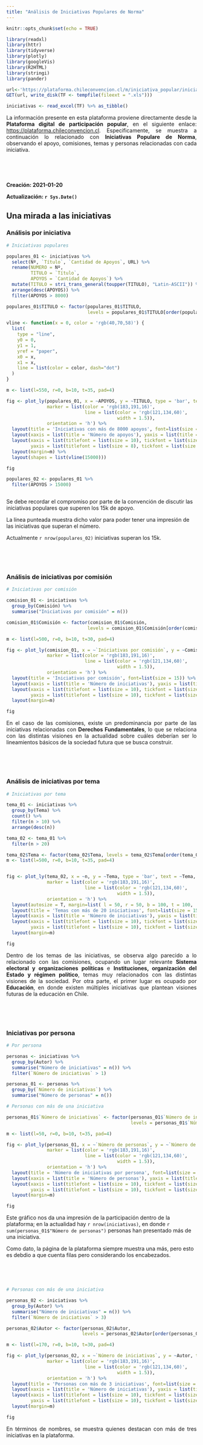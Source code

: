 ```yaml
---
title: "Análisis de Iniciativas Populares de Norma"
---
```


```r
knitr::opts_chunk$set(echo = TRUE)

library(readxl)
library(httr)
library(tidyverse)
library(plotly)
library(googleVis)
library(R2HTML)
library(stringi)
library(pander)

url<-'https://plataforma.chileconvencion.cl/m/iniciativa_popular/iniciativas.xls'
GET(url, write_disk(TF <- tempfile(fileext = ".xls")))

iniciativas <- read_excel(TF) %>% as_tibble()

```

<p align="justify">
La información presente en esta plataforma proviene directamente desde la **Plataforma digital de participación popular**, en el siguiente enlace: <https://plataforma.chileconvencion.cl>. Especificamente, se muestra a continuación lo relacionado con **Iniciativas Populare de Norma**, observando el apoyo, comisiones, temas y personas relacionadas con cada iniciativa. 
</p>

<p>&nbsp;</p>
<p>&nbsp;</p>

**Creación: 2021-01-20**

**Actualización: `r Sys.Date()`**


## Una mirada a las iniciativas {.tabset .tabset-fade .tabset-pills}

### Análisis por iniciativa

```r
# Iniciativas populares

populares_01 <- iniciativas %>% 
  select(Nº, `Título`, `Cantidad de Apoyos`, URL) %>%
  rename(NUMERO = Nº,
         TITULO = `Título`,
         APOYOS = `Cantidad de Apoyos`) %>% 
  mutate(TITULO = stri_trans_general(toupper(TITULO), "Latin-ASCII")) %>% 
  arrange(desc(APOYOS)) %>% 
  filter(APOYOS > 8000) 

populares_01$TITULO <- factor(populares_01$TITULO, 
                              levels = populares_01$TITULO[order(populares_01$APOYOS)]) 

vline <- function(x = 0, color = 'rgb(40,70,58)') {
  list(
    type = "line",
    y0 = 0,
    y1 = 1,
    yref = "paper",
    x0 = x,
    x1 = x,
    line = list(color = color, dash="dot")
  )
}

m <- list(l=550, r=0, b=10, t=35, pad=4)

fig <- plot_ly(populares_01, x = ~APOYOS, y = ~TITULO, type = 'bar', text = ~TITULO,
               marker = list(color = 'rgb(183,191,16)',
                             line = list(color = 'rgb(121,134,60)',
                                         width = 1.5)),
               orientation = 'h') %>% 
  layout(title = 'Iniciativas con más de 8000 apoyos', font=list(size = 15)) %>%
  layout(xaxis = list(title = 'Número de apoyos'), yaxis = list(title = '')) %>%
  layout(xaxis = list(titlefont = list(size = 10), tickfont = list(size = 10)), 
         yaxis = list(titlefont = list(size = 8), tickfont = list(size = 8))) %>% 
  layout(margin=m) %>% 
  layout(shapes = list(vline(15000)))

fig

populares_02 <- populares_01 %>% 
  filter(APOYOS > 15000)



```

<p align="justify">
Se debe recordar el compromiso por parte de la convención de discutir las iniciativas populares que superen los 15k de apoyo. 

La línea punteada muestra dicho valor para poder tener una impresión de las iniciativas que superan el número. 

Actualmente `r nrow(populares_02)` iniciativas superan los 15k.
</p>

<p>&nbsp;</p>
<p>&nbsp;</p>


### Análisis de iniciativas por comisión

```r
# Iniciativas por comisión

comision_01 <- iniciativas %>% 
  group_by(Comisión) %>% 
  summarise("Iniciativas por comisión" = n())

comision_01$Comisión <- factor(comision_01$Comisión, 
                              levels = comision_01$Comisión[order(comision_01$`Iniciativas por comisión`)]) 

m <- list(l=500, r=0, b=10, t=30, pad=4)

fig <- plot_ly(comision_01, x = ~`Iniciativas por comisión`, y = ~Comisión, type = 'bar', text = ~Comisión,
               marker = list(color = 'rgb(183,191,16)',
                             line = list(color = 'rgb(121,134,60)',
                                         width = 1.5)),
               orientation = 'h') %>% 
  layout(title = 'Iniciativas por comisión', font=list(size = 15)) %>%
  layout(xaxis = list(title = 'Número de iniciativas'), yaxis = list(title = '')) %>%
  layout(xaxis = list(titlefont = list(size = 10), tickfont = list(size = 10)), 
         yaxis = list(titlefont = list(size = 10), tickfont = list(size = 10))) %>% 
  layout(margin=m)

fig


```

<p align="justify">
En el caso de las comisiones, existe un predominancia por parte de las iniciativas relacionadas con **Derechos Fundamentales**, lo que se relaciona con las distintas visiones en la actualidad sobre cuáles deberían ser lo lineamientos básicos de la sociedad futura que se busca construir. 
</p>

<p>&nbsp;</p>
<p>&nbsp;</p>

### Análisis de iniciativas por tema


```r

# Iniciativas por tema

tema_01 <- iniciativas %>% 
  group_by(Tema) %>% 
  count() %>% 
  filter(n > 10) %>% 
  arrange(desc(n)) 

tema_02 <- tema_01 %>% 
  filter(n > 20)

tema_02$Tema <- factor(tema_02$Tema, levels = tema_02$Tema[order(tema_02$n)])
m <- list(l=500, r=0, b=10, t=35, pad=4)


fig <- plot_ly(tema_02, x = ~n, y = ~Tema, type = 'bar', text = ~Tema,
               marker = list(color = 'rgb(183,191,16)',
                             line = list(color = 'rgb(121,134,60)',
                                         width = 1.5)),
               orientation = 'h') %>%
  layout(autosize = T, margin=list( l = 50, r = 50, b = 100, t = 100,  pad = 4)) %>%
  layout(title = 'Temas con más de 20 iniciativas', font=list(size = 15)) %>%
  layout(xaxis = list(title = 'Número de iniciativas'), yaxis = list(title = '')) %>%
  layout(xaxis = list(titlefont = list(size = 10), tickfont = list(size = 10)), 
         yaxis = list(titlefont = list(size = 10), tickfont = list(size = 10))) %>%
  layout(margin=m)

fig
```

<p align="justify">
Dentro de los temas de las iniciativas, se observa algo parecido a lo relacionado con las comisiones, ocupando un lugar relevante **Sistema electoral y organizaciones políticas** e **Instituciones, organización del Estado y régimen político**, temas muy relacionados con las distintas visiones de la sociedad. Por otra parte, el primer lugar es ocupado por **Educación**, en donde existen múltiples iniciativas que plantean visiones futuras de la educación en Chile.
</p>

<p>&nbsp;</p>
<p>&nbsp;</p>

### Iniciativas por persona


```r

# Por persona

personas <- iniciativas %>% 
  group_by(Autor) %>% 
  summarise("Número de iniciativas" = n()) %>% 
  filter(`Número de iniciativas` > 1)

personas_01 <- personas %>% 
  group_by(`Número de iniciativas`) %>% 
  summarise("Número de personas" = n()) 

# Personas con más de una iniciativa

personas_01$`Número de iniciativas` <- factor(personas_01$`Número de iniciativas`, 
                                              levels = personas_01$`Número de iniciativas`[order(personas_01$`Número de personas`)]) 

m <- list(l=50, r=0, b=10, t=35, pad=4)

fig <- plot_ly(personas_01, x = ~`Número de personas`, y = ~`Número de iniciativas`, type = 'bar',
               marker = list(color = 'rgb(183,191,16)',
                             line = list(color = 'rgb(121,134,60)',
                                         width = 1.5)),
               orientation = 'h') %>% 
  layout(title = 'Número de iniciativas por persona', font=list(size = 15)) %>%
  layout(xaxis = list(title = 'Número de personas'), yaxis = list(title = 'Cantidad de iniciativas')) %>%
  layout(xaxis = list(titlefont = list(size = 10), tickfont = list(size = 10)), 
         yaxis = list(titlefont = list(size = 10), tickfont = list(size = 10))) %>% 
  layout(margin=m)

fig
```

<p align="justify">
Este gráfico nos da una impresión de la participación dentro de la plataforma; en la actualidad hay `r nrow(iniciativas)`, en donde `r sum(personas_01$"Número de personas")` personas han presentado más de una iniciativa. 

Como dato, la página de la plataforma siempre muestra una más, pero esto es debdio a que cuenta filas pero considerando los encabezados. 
</p>

<p>&nbsp;</p>
<p>&nbsp;</p>

```r

# Personas con más de una iniciativa

personas_02 <- iniciativas %>% 
  group_by(Autor) %>% 
  summarise("Número de iniciativas" = n()) %>% 
  filter(`Número de iniciativas` > 3)

personas_02$Autor <- factor(personas_02$Autor, 
                            levels = personas_02$Autor[order(personas_02$`Número de iniciativas`)]) 

m <- list(l=170, r=0, b=10, t=30, pad=4)

fig <- plot_ly(personas_02, x = ~`Número de iniciativas`, y = ~Autor, type = 'bar',
               marker = list(color = 'rgb(183,191,16)',
                             line = list(color = 'rgb(121,134,60)',
                                         width = 1.5)),
               orientation = 'h') %>% 
  layout(title = 'Personas con más de 3 iniciativas', font=list(size = 15)) %>%
  layout(xaxis = list(title = 'Número de iniciativas'), yaxis = list(title = '')) %>%
  layout(xaxis = list(titlefont = list(size = 10), tickfont = list(size = 10)), 
         yaxis = list(titlefont = list(size = 10), tickfont = list(size = 10))) %>% 
  layout(margin=m)

fig
```

<p align="justify">
En términos de  nombres, se muestra quienes destacan con más de tres iniciativas en la plataforma.
</p>

<p>&nbsp;</p>
<p>&nbsp;</p>

<script>
   $(document).ready(function() {
     $head = $('#header');
     $head.prepend('<img src=\"logo.png\" style=\"float: right;width: 150px;\"/>')});
</script>

